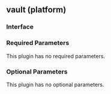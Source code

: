 ## vault (platform)

### Interface

### Required Parameters

This plugin has no required parameters.

### Optional Parameters

This plugin has no optional parameters.

